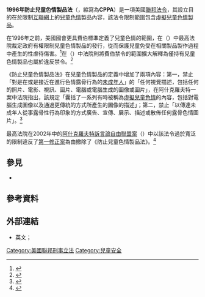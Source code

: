 '''1996年防止兒童色情製品法'''（{{lang-en|'''The Child Pornography Prevention Act of 1996'''}}，縮寫為'''CPPA'''）是一項美國[[聯邦法令]]，其設立目的在於限制[[互聯網]]上的[[兒童色情]]製品內容，該法令限制範圍包含[[虛擬兒童色情製品]]。

在1996年之前，美國國會更具費伯標準定義了兒童色情的範圍，在{{tsl|en|New York v. Ferber|紐約訴費伯案|紐約訴費伯案}}（{{ussc|458|747|1982}}）中最高法院裁定政府有權限制兒童色情製品的發行，從而保護兒童免受在相關製品製作過程中產生的性虐待傷害。<ref>{{Cite web|title=New York v. Ferber, 458 U.S. 747 (1982)|url=https://supreme.justia.com/cases/federal/us/458/747/|accessdate=2020-06-13|work=Justia Law|language=en}}</ref>在{{tsl|en|Osborne v. Ohio|奧斯本訴俄亥俄州案|奧斯本訴俄亥俄州案}}（{{ussc|495|103|1990}}）中法院則將費伯禁令的範圍擴大解釋為僅持有兒童色情製品也屬於違反禁令。<ref>{{Cite web|title=Osborne v. Ohio, 495 U.S. 103 (1990)|url=https://supreme.justia.com/cases/federal/us/495/103/|accessdate=2020-06-13|work=Justia Law|language=en}}</ref>

《防止兒童色情製品法》在兒童色情製品的定義中增加了兩項內容：第一，禁止「對是在或是接近在進行色情露骨行為的[[未成年人]]」的「任何視覺描述，包括任何的照片、電影、視訊、圖片、電腦或電腦生成的圖像或圖片」，在阿什克羅夫特一案中法院指出，該規定「囊括了一系列有時被稱為[[虛擬兒童色情]]的內容，包括對電腦生成圖像以及通過更傳統的方式所產生的圖像的描述」；第二，禁止「以傳達未成年人從事露骨性行為印象的方式廣告、宣傳、展示、描述或散佈任何露骨色情圖片」。<ref>{{Cite web|title=Child Pornography Prevention Act|url=http://www.politechbot.com/docs/cppa.text.html|accessdate=|author=|date=|format=|publisher=|language=|archiveurl=https://web.archive.org/web/20070430042023/http://www.politechbot.com/docs/cppa.text.html|archivedate=2007-05-12|dead-url=no}}</ref>

最高法院在2002年中的[[阿什克羅夫特訴言論自由聯盟案]]（{{ussc|535|234|2002}}）中以該法令過於寬泛的限制違反了[[第一修正案]]為由撤除了《防止兒童色情製品法》。<ref>{{Cite web|title=Ashcroft v. Free Speech Coalition, 535 U.S. 234 (2002)|url=https://supreme.justia.com/cases/federal/us/535/234/|accessdate=2020-06-13|work=Justia Law|language=en}}</ref>

== 參見 ==
* {{tsl|en|PROTECT Act of 2003|2003年保護法}}

== 參考資料 ==
{{reflist}}

== 外部連結 ==
*英文{{Wikisource-inline|en:Amber Hagerman Child Protection Act of 1996}}；

[[Category:美國聯邦刑事立法]]
[[Category:兒童安全]]

<!-- {{US-fed-statute-stub}} -->
